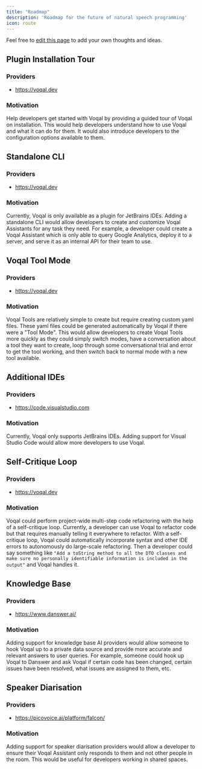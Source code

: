 ```yaml
---
title: "Roadmap"
description: 'Roadmap for the future of natural speech programming'
icon: route
---
```


<Note>Feel free to [edit this page](https://github.com/voqal/docs/edit/master/roadmap/overview.mdx) to add your own thoughts and ideas.</Note>

## Plugin Installation Tour

### Providers

- https://voqal.dev

### Motivation

Help developers get started with Voqal by providing a guided tour of Voqal on installation. This would help developers
understand how to use Voqal and what it can do for them. It would also introduce developers to the configuration options
available to them.

## Standalone CLI

### Providers

- https://voqal.dev

### Motivation

Currently, Voqal is only available as a plugin for JetBrains IDEs. Adding a standalone CLI would allow developers to
create and customize Voqal Assistants for any task they need. For example, a developer could create a Voqal Assistant
which is only able to query Google Analytics, deploy it to a server, and serve it as an internal API for their team
to use.

## Voqal Tool Mode

### Providers

- https://voqal.dev

### Motivation

Voqal Tools are relatively simple to create but require creating custom yaml files. These yaml files could be generated
automatically by Voqal if there were a "Tool Mode". This would allow developers to create Voqal Tools more quickly as
they could simply switch modes, have a conversation about a tool they want to create, loop through some conversational
trial and error to get the tool working, and then switch back to normal mode with a new tool available.

## Additional IDEs

### Providers

- https://code.visualstudio.com

### Motivation

Currently, Voqal only supports JetBrains IDEs.
Adding support for Visual Studio Code would allow more developers to use Voqal.

## Self-Critique Loop

### Providers

- https://voqal.dev

### Motivation

Voqal could perform project-wide multi-step code refactoring with the help of a self-critique loop.
Currently, a developer can use Voqal to refactor code but that requires manually telling it everywhere to refactor.
With a self-critique loop, Voqal could automatically incorporate syntax and other IDE errors to autonomously
do large-scale refactoring. Then a developer could say something like `"Add a toString method to all the DTO classes and
make sure no personally identifiable information is included in the output"` and Voqal handles it.

## Knowledge Base

### Providers

- https://www.danswer.ai/

### Motivation

Adding support for knowledge base AI providers would allow someone to hook Voqal up to a private data source
and provide more accurate and relevant answers to user queries. For example, someone could hook up Voqal to Danswer
and ask Voqal if certain code has been changed, certain issues have been resolved, what issues are assigned to them, etc.

## Speaker Diarisation

### Providers

- https://picovoice.ai/platform/falcon/

### Motivation

Adding support for speaker diarisation providers would allow a developer to ensure their Voqal Assistant only responds
to them and not other people in the room. This would be useful for developers working in shared spaces.

